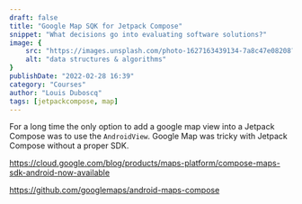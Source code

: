 ```yaml
---
draft: false
title: "Google Map SQK for Jetpack Compose"
snippet: "What decisions go into evaluating software solutions?"
image: {
    src: "https://images.unsplash.com/photo-1627163439134-7a8c47e08208?&fit=crop&w=430&h=240",
    alt: "data structures & algorithms"
}
publishDate: "2022-02-28 16:39"
category: "Courses"
author: "Louis Duboscq"
tags: [jetpackcompose, map]
--- 
```


For a long time the only option to add a google map view into a Jetpack Compose was to use the `AndroidView`. 
Google Map was tricky with Jetpack Compose without a proper SDK. 

https://cloud.google.com/blog/products/maps-platform/compose-maps-sdk-android-now-available


https://github.com/googlemaps/android-maps-compose